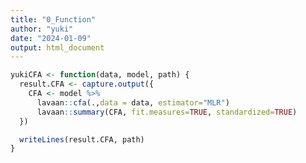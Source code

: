```yaml
---
title: "0_Function"
author: "yuki"
date: "2024-01-09"
output: html_document
---
```

```r
yukiCFA <- function(data, model, path) {
  result.CFA <- capture.output({
    CFA <- model %>%
      lavaan::cfa(.,data = data, estimator="MLR") 
      lavaan::summary(CFA, fit.measures=TRUE, standardized=TRUE)
  })

  writeLines(result.CFA, path)
}
```

